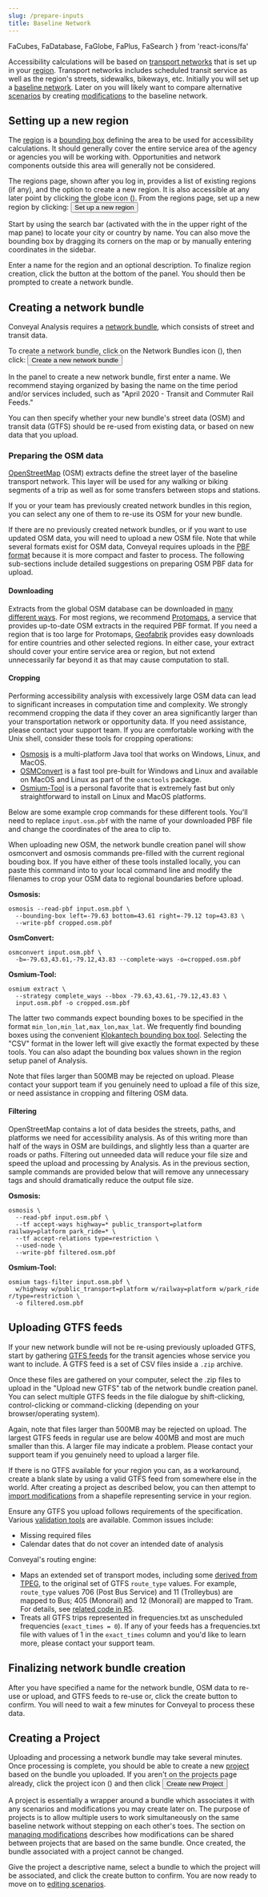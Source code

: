 ```yaml
---
slug: /prepare-inputs
title: Baseline Network
---
```


  FaCubes,
  FaDatabase,
  FaGlobe,
  FaPlus,
  FaSearch
} from 'react-icons/fa'


Accessibility calculations will be based on [transport networks](/glossary#transport-network) that is set up in your [region](/glossary#region). Transport networks includes scheduled transit service as well as the region's streets, sidewalks, bikeways, etc. Initially you will set up a [baseline network](/glossary#baseline-network). Later on you will likely want to compare alternative [scenarios](/glossary#scenario) by creating [modifications](/glossary#modification) to the baseline network.

## Setting up a new region

The [region](/glossary#region) is a [bounding box](https://wiki.openstreetmap.org/wiki/Bounding_Box) defining the area to be used for accessibility calculations. It should generally cover the entire service area of the agency or agencies you will be working with. Opportunities and network components outside this area will generally not be considered.

The regions page, shown after you log in, provides a list of existing regions (if any), and the option to create a new region. It is also accessible at any later point by clicking the globe icon (<FaGlobe />). From the regions page, set up a new region by clicking: <Button variantColor='green'><FaPlus /> Set up a new region</Button>

Start by using the search bar (activated with the <FaSearch /> in the upper right of the map pane) to locate your city or country by name. You can also move the bounding box by dragging its corners on the map or by manually entering coordinates in the sidebar.

Enter a name for the region and an optional description. To finalize region creation, click the button at the bottom of the panel. You should then be prompted to create a network bundle.

## Creating a network bundle

Conveyal Analysis requires a [network bundle](/glossary#network-bundle), which consists of street and transit data.

To create a network bundle, click on the Network Bundles icon (<FaDatabase />), then click: <Button variantColor='green'><FaPlus /> Create a new network bundle</Button>

In the panel to create a new network bundle, first enter a name. We recommend staying organized by basing the name on the time period and/or services included, such as "April 2020 - Transit and Commuter Rail Feeds."

You can then specify whether your new bundle's street data (OSM) and transit data (GTFS) should be re-used from existing data, or based on new data that you upload.

### Preparing the OSM data

[OpenStreetMap](https://www.openstreetmap.org) (OSM) extracts define the street layer of the baseline transport network. This layer will be used for any walking or biking segments of a trip as well as for some transfers between stops and stations.

If you or your team has previously created network bundles in this region, you can select any one of them to re-use its OSM for your new bundle.

If there are no previously created network bundles, or if you want to use updated OSM data, you will need to upload a new OSM file. Note that while several formats exist for OSM data, Conveyal requires uploads in the [PBF format](https://wiki.openstreetmap.org/wiki/PBF_Format) because it is more compact and faster to process. The following sub-sections include detailed suggestions on preparing OSM PBF data for upload.

#### Downloading

Extracts from the global OSM database can be downloaded in [many different ways](https://wiki.openstreetmap.org/wiki/Downloading_data). For most regions, we recommend [Protomaps](https://app.protomaps.com/downloads/osm), a service that provides up-to-date OSM extracts in the required PBF format. If you need a region that is too large for Protomaps, [Geofabrik](http://download.geofabrik.de) provides easy downloads for entire countries and other selected regions. In either case, your extract should cover your entire service area or region, but not extend unnecessarily far beyond it as that may cause computation to stall.

#### Cropping

Performing accessibility analysis with excessively large OSM data can lead to significant increases in computation time and complexity. We strongly recommend cropping the data if they cover an area significantly larger than your transportation network or opportunity data. If you need assistance, please contact your support team. If you are comfortable working with the Unix shell, consider these tools for cropping operations:

- [Osmosis](https://wiki.openstreetmap.org/wiki/Osmosis) is a multi-platform Java tool that works on Windows, Linux, and MacOS.
- [OSMConvert](https://wiki.openstreetmap.org/wiki/Osmconvert) is a fast tool pre-built for Windows and Linux and available on MacOS and Linux as part of the `osmctools` package.
- [Osmium-Tool](https://wiki.openstreetmap.org/wiki/Osmium) is a personal favorite that is extremely fast but only straightforward to install on Linux and MacOS platforms.

Below are some example crop commands for these different tools. You'll need to replace `input.osm.pbf` with the name of your downloaded PBF file and change the coordinates of the area to clip to.

When uploading new OSM, the network bundle creation panel will show osmconvert and osmosis commands pre-filled with the current regional bouding box. If you have either of these tools installed locally, you can paste this command into to your local command line and modify the filenames to crop your OSM data to regional boundaries before upload.

**Osmosis:**

```shell
osmosis --read-pbf input.osm.pbf \
  --bounding-box left=-79.63 bottom=43.61 right=-79.12 top=43.83 \
  --write-pbf cropped.osm.pbf
```

**OsmConvert:**

```shell
osmconvert input.osm.pbf \
  -b=-79.63,43.61,-79.12,43.83 --complete-ways -o=cropped.osm.pbf
```

**Osmium-Tool:**

```shell
osmium extract \
  --strategy complete_ways --bbox -79.63,43.61,-79.12,43.83 \
  input.osm.pbf -o cropped.osm.pbf
```

The latter two commands expect bounding boxes to be specified in the format `min_lon,min_lat,max_lon,max_lat`. We frequently find bounding boxes using the convenient [Klokantech bounding box tool](https://boundingbox.klokantech.com/). Selecting the "CSV" format in the lower left will give exactly the format expected by these tools. You can also adapt the bounding box values shown in the region setup panel of Analysis.

Note that files larger than 500MB may be rejected on upload. Please contact your support team if you genuinely need to upload a file of this size, or need assistance in cropping and filtering OSM data.

#### Filtering

OpenStreetMap contains a lot of data besides the streets, paths, and platforms we need for accessibility analysis. As of this writing more than half of the ways in OSM are buildings, and slightly less than a quarter are roads or paths. Filtering out unneeded data will reduce your file size and speed the upload and processing by Analysis. As in the previous section, sample commands are provided below that will remove any unnecessary tags and should dramatically reduce the output file size.

**Osmosis:**

```shell
osmosis \
  --read-pbf input.osm.pbf \
  --tf accept-ways highway=* public_transport=platform railway=platform park_ride=* \
  --tf accept-relations type=restriction \
  --used-node \
  --write-pbf filtered.osm.pbf
```

**Osmium-Tool:**

```shell
osmium tags-filter input.osm.pbf \
  w/highway w/public_transport=platform w/railway=platform w/park_ride r/type=restriction \
  -o filtered.osm.pbf
```

## Uploading GTFS feeds

If your new network bundle will not be re-using previously uploaded GTFS, start by gathering [GTFS feeds](/glossary#GTFS--GTFS-feed) for the transit agencies whose service you want to include. A GTFS feed is a set of CSV files inside a `.zip` archive.

Once these files are gathered on your computer, select the .zip files to upload in the "Upload new GTFS" tab of the network bundle creation panel. You can select multiple GTFS feeds in the file dialogue by shift-clicking, control-clicking or command-clicking (depending on your browser/operating system).

Again, note that files larger than 500MB may be rejected on upload. The largest GTFS feeds in regular use are below 400MB and most are much smaller than this. A larger file may indicate a problem. Please contact your support team if you genuinely need to upload a larger file.

If there is no GTFS available for your region you can, as a workaround, create a blank slate by using a valid GTFS feed from somewhere else in the world. After creating a project as described below, you can then attempt to [import modifications](/edit-scenario/usage#importing-modifications) from a shapefile representing service in your region.

Ensure any GTFS you upload follows requirements of the specification. Various [validation tools](https://gtfs.org/testing/) are available. Common issues include:

- Missing required files
- Calendar dates that do not cover an intended date of analysis

Conveyal's routing engine:
- Maps an extended set of transport modes, including some [derived from TPEG](https://groups.google.com/d/msg/gtfs-changes/keT5rTPS7Y0/71uMz2l6ke0J), to the original set of GTFS `route_type` values. For example, `route_type` values 706 (Post Bus Service) and 11 (Trolleybus) are mapped to Bus; 405 (Monorail) and 12 (Monorail) are mapped to Tram. For details, see [related code in R5](https://github.com/conveyal/r5/blob/83abf2744088b12e5907d1d06bd3ed7a02117406/src/main/java/com/conveyal/r5/transit/TransitLayer.java#L677-L733).
- Treats all GTFS trips represented in frequencies.txt as unscheduled frequencies (`exact_times = 0`). If any of your feeds has a frequencies.txt file with values of 1 in the `exact_times` column and you'd like to learn more, please contact your support team.

## Finalizing network bundle creation

After you have specified a name for the network bundle, OSM data to re-use or upload, and GTFS feeds to re-use or, click the create button to confirm. You will need to wait a few minutes for Conveyal to process these data.

## Creating a Project

Uploading and processing a network bundle may take several minutes. Once processing is complete, you should be able to create a new [project](/glossary#project) based on the bundle you uploaded. If you aren't on the projects page already, click the project icon (<FaCubes />) and then click <Button variantColor='green'><FaPlus /> Create new Project</Button>

A project is essentially a wrapper around a bundle which associates it with any scenarios and modifications you may create later on. The purpose of projects is to allow multiple users to work simultaneously on the same baseline network without stepping on each other's toes. The section on [managing modifications](/edit-scenario/usage#managing-mods) describes how modifications can be shared between projects that are based on the same bundle. Once created, the bundle associated with a project cannot be changed.

Give the project a descriptive name, select a bundle to which the project will be associated, and click the create button to confirm.
You are now ready to move on to [editing scenarios](/edit-scenario).
